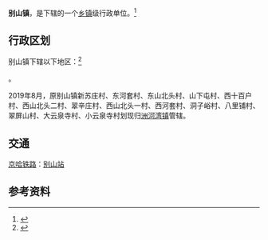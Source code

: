 {{中国乡级行政区|12/02/25/106/000}}

'''别山镇'''，是{{PRC admin/fullname|12/02/25/106/000|3}}下辖的一个[[乡镇|乡镇]]级行政单位。<ref>{{PRC admin/ref sgc|{{PRC admin/parent|12/02/25/106/000}}}}</ref>

== 行政区划 ==
别山镇下辖以下地区：<ref>{{PRC admin/ref sgc|12/02/25/106/000}}</ref>

{{PRC admin/children|12/02/25/106/000}}。

2019年8月，原别山镇新苏庄村、东河套村、东山北头村、山下屯村、西十百户村、西山北头二村、翠辛庄村、西山北头一村、西河套村、洞子峪村、八里铺村、翠屏山村、大云泉寺村、小云泉寺村划现归[[洲河湾镇|洲河湾镇]]管辖。

==交通==
{{rint|cn|rail}}[[京哈铁路|京哈铁路]]：[[别山站|别山站]]

== 参考资料 ==
{{Reflist|2}}

{{PRC admin/navcat|12/02/25/106/000}}